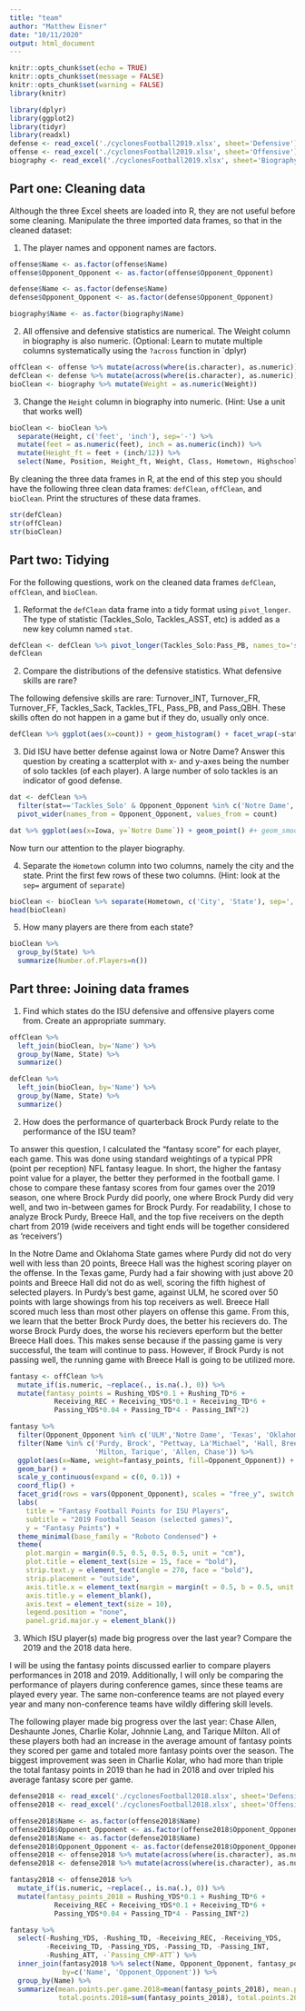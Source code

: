 ```yaml
---
title: "team"
author: "Matthew Eisner"
date: "10/11/2020"
output: html_document
---
```


```r
knitr::opts_chunk$set(echo = TRUE)
knitr::opts_chunk$set(message = FALSE)
knitr::opts_chunk$set(warning = FALSE)
library(knitr)
```


```r
library(dplyr)
library(ggplot2)
library(tidyr)
library(readxl)
defense <- read_excel('./cyclonesFootball2019.xlsx', sheet='Defensive')
offense <- read_excel('./cyclonesFootball2019.xlsx', sheet='Offensive')
biography <- read_excel('./cyclonesFootball2019.xlsx', sheet='Biography')
```

## Part one: Cleaning data

Although the three Excel sheets are loaded into R, they are not useful before some cleaning. Manipulate the three imported data frames, so that in the cleaned dataset:

1. The player names and opponent names are factors.

```r
offense$Name <- as.factor(offense$Name)
offense$Opponent_Opponent <- as.factor(offense$Opponent_Opponent)

defense$Name <- as.factor(defense$Name)
defense$Opponent_Opponent <- as.factor(defense$Opponent_Opponent)

biography$Name <- as.factor(biography$Name)
```

2. All offensive and defensive statistics are numerical. The Weight column in biography is also numeric. (Optional: Learn to mutate multiple columns systematically using the `?across` function in `dplyr)

```r
offClean <- offense %>% mutate(across(where(is.character), as.numeric))
defClean <- defense %>% mutate(across(where(is.character), as.numeric))
bioClean <- biography %>% mutate(Weight = as.numeric(Weight))
```

3. Change the `Height` column in biography into numeric. (Hint: Use a unit that works well)

```r
bioClean <- bioClean %>%
  separate(Height, c('feet', 'inch'), sep='-') %>%
  mutate(feet = as.numeric(feet), inch = as.numeric(inch)) %>%
  mutate(Height_ft = feet + (inch/12)) %>%
  select(Name, Position, Height_ft, Weight, Class, Hometown, Highschool)
```

By cleaning the three data frames in R, at the end of this step you should have the following three clean data frames: `defClean`, `offClean`, and `bioClean`. Print the structures of these data frames.

```r
str(defClean)
str(offClean)
str(bioClean)
```

## Part two: Tidying

For the following questions, work on the cleaned data frames `defClean`, `offClean`, and `bioClean`.

1. Reformat the `defClean` data frame into a tidy format using `pivot_longer`. The type of statistic (Tackles_Solo, Tackles_ASST, etc) is added as a new key column named `stat`.

```r
defClean <- defClean %>% pivot_longer(Tackles_Solo:Pass_PB, names_to='stat', values_to='count')
defClean
```

2. Compare the distributions of the defensive statistics. What defensive skills are rare?

The following defensive skills are rare: Turnover_INT, Turnover_FR, Turnover_FF, Tackles_Sack, Tackles_TFL, Pass_PB, and Pass_QBH. These skills often do not happen in a game but if they do, usually only once.

```r
defClean %>% ggplot(aes(x=count)) + geom_histogram() + facet_wrap(~stat)
```

3. Did ISU have better defense against Iowa or Notre Dame? Answer this question by creating a scatterplot with x- and y-axes being the number of solo tackles (of each player). A large number of solo tackles is an indicator of good defense.

```r
dat <- defClean %>% 
  filter(stat=='Tackles_Solo' & Opponent_Opponent %in% c('Notre Dame', 'Iowa')) %>%
  pivot_wider(names_from = Opponent_Opponent, values_from = count)

dat %>% ggplot(aes(x=Iowa, y=`Notre Dame`)) + geom_point() #+ geom_smooth(method = "lm", se=FALSE)
```

Now turn our attention to the player biography.

4. Separate the `Hometown` column into two columns, namely the city and the state. Print the first few rows of these two columns. (Hint: look at the `sep=` argument of `separate`)

```r
bioClean <- bioClean %>% separate(Hometown, c('City', 'State'), sep=', ')
head(bioClean)
```

5. How many players are there from each state?

```r
bioClean %>%
  group_by(State) %>%
  summarize(Number.of.Players=n())
```

## Part three: Joining data frames

1. Find which states do the ISU defensive and offensive players come from. Create an appropriate summary.

```r
offClean %>% 
  left_join(bioClean, by='Name') %>%
  group_by(Name, State) %>%
  summarize()

defClean %>% 
  left_join(bioClean, by='Name') %>%
  group_by(Name, State) %>%
  summarize()
```

2. How does the performance of quarterback Brock Purdy relate to the performance of the ISU team?

To answer this question, I calculated the "fantasy score" for each player, each game. This was done using standard weightings of a typical PPR (point per reception) NFL fantasy league. In short, the higher the fantasy point value for a player, the better they performed in the football game. I chose to compare these fantasy scores from four games over the 2019 season, one where Brock Purdy did poorly, one where Brock Purdy did very well, and two in-between games for Brock Purdy. For readability, I chose to analyze Brock Purdy, Breece Hall, and the top five receivers on the depth chart from 2019 (wide receivers and tight ends will be together considered as 'receivers')

In the Notre Dame and Oklahoma State games where Purdy did not do very well with less than 20 points, Breece Hall was the highest scoring player on the offense. In the Texas game, Purdy had a fair showing with just above 20 points and Breece Hall did not do as well, scoring the fifth highest of selected players. In Purdy's best game, against ULM, he scored over 50 points with large showings from his top receivers as well. Breece Hall scored much less than most other players on offense this game. From this, we learn that the better Brock Purdy does, the better his recievers do. The worse Brock Purdy does, the worse his recievers eperform but the better Breece Hall does. This makes sense because if the passing game is very successful, the team will continue to pass. However, if Brock Purdy is not passing well, the running game with Breece Hall is going to be utilized more.

```r
fantasy <- offClean %>%
  mutate_if(is.numeric, ~replace(., is.na(.), 0)) %>%
  mutate(fantasy_points = Rushing_YDS*0.1 + Rushing_TD*6 + 
           Receiving_REC + Receiving_YDS*0.1 + Receiving_TD*6 + 
           Passing_YDS*0.04 + Passing_TD*4 - Passing_INT*2)

fantasy %>% 
  filter(Opponent_Opponent %in% c('ULM','Notre Dame', 'Texas', 'Oklahoma State')) %>%
  filter(Name %in% c('Purdy, Brock', "Pettway, La'Michael", 'Hall, Breece', 'Kolar, Charlie', 'Jones, Deshaunte',
                     'Milton, Tarique', 'Allen, Chase')) %>%
  ggplot(aes(x=Name, weight=fantasy_points, fill=Opponent_Opponent)) + 
  geom_bar() +
  scale_y_continuous(expand = c(0, 0.1)) +
  coord_flip() +
  facet_grid(rows = vars(Opponent_Opponent), scales = "free_y", switch = "y", space = "free_y") +
  labs(
    title = "Fantasy Football Points for ISU Players",
    subtitle = "2019 Football Season (selected games)",
    y = "Fantasy Points") +
  theme_minimal(base_family = "Roboto Condensed") +
  theme(
    plot.margin = margin(0.5, 0.5, 0.5, 0.5, unit = "cm"),
    plot.title = element_text(size = 15, face = "bold"),
    strip.text.y = element_text(angle = 270, face = "bold"),
    strip.placement = "outside",
    axis.title.x = element_text(margin = margin(t = 0.5, b = 0.5, unit = "cm")),
    axis.title.y = element_blank(),
    axis.text = element_text(size = 10),
    legend.position = "none",
    panel.grid.major.y = element_blank())
```

3. Which ISU player(s) made big progress over the last year? Compare the 2019 and the 2018 data here.

I will be using the fantasy points discussed earlier to compare players performances in 2018 and 2019. Additionally, I will only be comparing the performance of players during conference games, since these teams are played every year. The same non-conference teams are not played every year and many non-conference teams have wildly differing skill levels. 

The following player made big progress over the last year: Chase Allen, Deshaunte Jones, Charlie Kolar, Johnnie Lang, and Tarique Milton. All of these players both had an increase in the average amount of fantasy points they scored per game and totaled more fantasy points over the season. The biggest improvement was seen in Charlie Kolar, who had more than triple the total fantasy points in 2019 than he had in 2018 and over tripled his average fantasy score per game.

```r
defense2018 <- read_excel('./cyclonesFootball2018.xlsx', sheet='Defensive')
offense2018 <- read_excel('./cyclonesFootball2018.xlsx', sheet='Offensive')

offense2018$Name <- as.factor(offense2018$Name)
offense2018$Opponent_Opponent <- as.factor(offense2018$Opponent_Opponent)
defense2018$Name <- as.factor(defense2018$Name)
defense2018$Opponent_Opponent <- as.factor(defense2018$Opponent_Opponent)
offense2018 <- offense2018 %>% mutate(across(where(is.character), as.numeric))
defense2018 <- defense2018 %>% mutate(across(where(is.character), as.numeric))

fantasy2018 <- offense2018 %>%
  mutate_if(is.numeric, ~replace(., is.na(.), 0)) %>%
  mutate(fantasy_points_2018 = Rushing_YDS*0.1 + Rushing_TD*6 + 
           Receiving_REC + Receiving_YDS*0.1 + Receiving_TD*6 + 
           Passing_YDS*0.04 + Passing_TD*4 - Passing_INT*2)

fantasy %>% 
  select(-Rushing_YDS, -Rushing_TD, -Receiving_REC, -Receiving_YDS, 
         -Receiving_TD, -Passing_YDS, -Passing_TD, -Passing_INT, 
         -Rushing_ATT, -`Passing_CMP-ATT`) %>%
  inner_join(fantasy2018 %>% select(Name, Opponent_Opponent, fantasy_points_2018), 
             by=c('Name', 'Opponent_Opponent')) %>%
  group_by(Name) %>%
  summarize(mean.points.per.game.2018=mean(fantasy_points_2018), mean.points.per.game.2019=mean(fantasy_points),
            total.points.2018=sum(fantasy_points_2018), total.points.2019=sum(fantasy_points))
```

